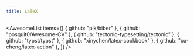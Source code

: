 ```yaml
---
title: LaTeX
---
```


<AwesomeList
  items={[
    { github: "plk/biber" },
    { github: "posquit0/Awesome-CV" },
    { github: "tectonic-typesetting/tectonic" },
    { github: "typst/typst" },
    { github: "xinychen/latex-cookbook" },
    { github: "xu-cheng/latex-action" },
  ]}
/>
